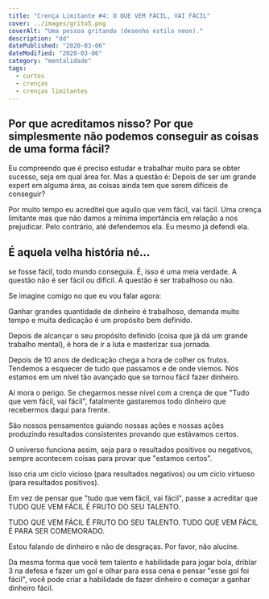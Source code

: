 ```yaml
---
title: "Crença Limitante #4: O QUE VEM FÁCIL, VAI FÁCIL"
cover: ../images/grito5.png
coverAlt: "Uma pessoa gritando (desenho estilo neon)."
description: "dd"
datePublished: "2020-03-06"
dateModified: "2020-03-06"
category: "mentalidade"
tags:
  - curtos
  - crenças
  - crenças limitantes
---
```


## Por que acreditamos nisso? Por que simplesmente não podemos conseguir as coisas de uma forma fácil?

Eu compreendo que é preciso estudar e trabalhar muito para se obter sucesso, 
seja em qual área for. Mas a questão é: Depois de ser um grande expert em alguma área, 
as coisas ainda tem que serem difíceis de conseguir?

Por muito tempo eu acreditei que aquilo que vem fácil, vai fácil. 
Uma crença limitante mas que não damos a mínima importância em relação a nos prejudicar. 
Pelo contrário, até defendemos ela. Eu mesmo já defendi ela.

## É aquela velha história né... 

se fosse fácil, todo mundo conseguia. É, isso é uma meia verdade. 
A questão não é ser fácil ou difícil. A questão é ser trabalhoso ou não. 

Se imagine comigo no que eu vou falar agora:

Ganhar grandes quantidade de dinheiro é trabalhoso, 
demanda muito tempo e muita dedicação é um propósito bem definido. 

Depois de alcançar o seu propósito definido (coisa que já dá um grande trabalho mental), 
é hora de ir a luta e masterizar sua jornada.

Depois de 10 anos de dedicação chega a hora de colher os frutos. 
Tendemos a esquecer de tudo que passamos e de onde viemos. 
Nós estamos em um nível tão avançado que se tornou fácil fazer dinheiro. 

Aí mora o perigo. Se chegarmos nesse nível com a crença de que 
"Tudo que vem fácil, vai fácil", fatalmente gastaremos todo dinheiro que recebermos daqui para frente. 

São nossos pensamentos guiando nossas ações e nossas ações produzindo 
resultados consistentes provando que estávamos certos.

O universo funciona assim, seja para o resultados positivos ou negativos, 
sempre acontecem coisas para provar que "estamos certos".

Isso cria um ciclo vicioso (para resultados negativos) 
ou um ciclo virtuoso (para resultados positivos).

Em vez de pensar que "tudo que vem fácil, vai fácil", 
passe a acreditar que TUDO QUE VEM FÁCIL É FRUTO DO SEU TALENTO.

TUDO QUE VEM FÁCIL É FRUTO DO SEU TALENTO.
TUDO QUE VEM FÁCIL É PARA SER COMEMORADO.

Estou falando de dinheiro e não de desgraças. 
Por favor, não alucine.

Da mesma forma que você tem talento e habilidade para jogar bola, 
driblar 3 na defesa e fazer um gol e olhar para essa cena e pensar "esse gol foi fácil", 
você pode criar a habilidade de fazer dinheiro e começar a ganhar dinheiro fácil.